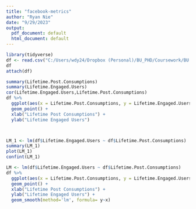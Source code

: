 ---
title: "facebook-metrics"
author: "Ryan Nie"
date: "9/29/2023"
output:
  pdf_document: default
  html_document: default
---

```{r data, include=FALSE}
library(tidyverse)
df <- read.csv("C:/Users/wdy24/Dropbox (Personal)/BU_PHD/Coursework/BU MA series/MA575/Lab/Project/Code_dataset/dataset_Facebook(3).csv",header=T,sep=";")
df
attach(df)
```

```{r lm1}
summary(Lifetime.Post.Consumptions)
summary(Lifetime.Engaged.Users)
cor(Lifetime.Engaged.Users,Lifetime.Post.Consumptions)
df %>% 
  ggplot(aes(x = Lifetime.Post.Consumptions, y = Lifetime.Engaged.Users)) + 
  geom_point() + 
  xlab("Lifetime Post Consumptions") + 
  ylab("Lifetime Engaged Users") 



LM_1 <- lm(df$Lifetime.Engaged.Users ~ df$Lifetime.Post.Consumptions)
summary(LM_1)
plot(LM_1)
confint(LM_1)
```

```{r lm fit}
LM <- lm(df$Lifetime.Engaged.Users ~ df$Lifetime.Post.Consumptions)
df %>% 
  ggplot(aes(x = Lifetime.Post.Consumptions, y = Lifetime.Engaged.Users)) + 
  geom_point() + 
  xlab("Lifetime Post Consumptions") + 
  ylab("Lifetime Engaged Users") + 
  geom_smooth(method='lm', formula= y~x)

```

